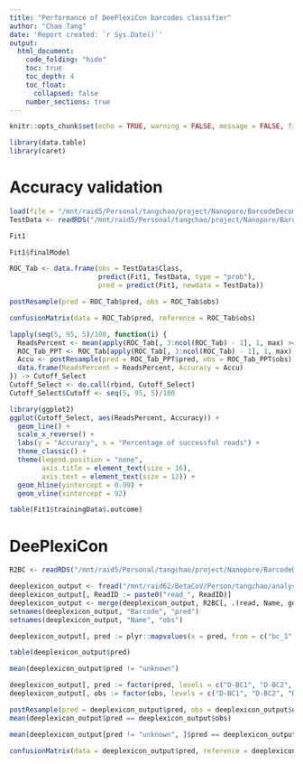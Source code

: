 ```yaml
---
title: "Performance of DeePlexiCon barcodes classifier"
author: "Chao Tang"
date: 'Report created: `r Sys.Date()`'
output: 
  html_document: 
    code_folding: "hide"
    toc: true
    toc_depth: 4
    toc_float: 
      collapsed: false
    number_sections: true
---
```


```r
knitr::opts_chunk$set(echo = TRUE, warning = FALSE, message = FALSE, fig.align = 'center')
```

```r
library(data.table)
library(caret)
```

# Accuracy validation

```r
load(file = "/mnt/raid5/Personal/tangchao/project/Nanopore/BarcodeDecomplex/analysis/06.DecodingDeePlexiConAndPoreplex/00.ModelTraining/01.Model/DeePlexiCon_Classifier_V1.RData")
TestData <- readRDS("/mnt/raid5/Personal/tangchao/project/Nanopore/BarcodeDecomplex/analysis/06.DecodingDeePlexiConAndPoreplex/00.ModelTraining/00.RData/DeePlexiCon_TestSet.Rds")
```

```r
Fit1
```

```r
Fit1$finalModel
```

```r
ROC_Tab <- data.frame(obs = TestData$Class, 
                      predict(Fit1, TestData, type = "prob"), 
                      pred = predict(Fit1, newdata = TestData))
```

```r
postResample(pred = ROC_Tab$pred, obs = ROC_Tab$obs)
```

```r
confusionMatrix(data = ROC_Tab$pred, reference = ROC_Tab$obs)
```

```r
lapply(seq(5, 95, 5)/100, function(i) {
  ReadsPercent <- mean(apply(ROC_Tab[, 3:ncol(ROC_Tab) - 1], 1, max) >= i)*100
  ROC_Tab_PPT <- ROC_Tab[apply(ROC_Tab[, 3:ncol(ROC_Tab) - 1], 1, max) > i, ]
  Accu <- postResample(pred = ROC_Tab_PPT$pred, obs = ROC_Tab_PPT$obs)[1]
  data.frame(ReadsPercent = ReadsPercent, Accuracy = Accu)
}) -> Cutoff_Select
Cutoff_Select <- do.call(rbind, Cutoff_Select)
Cutoff_Select$Cutoff <- seq(5, 95, 5)/100
```

```r
library(ggplot2)
ggplot(Cutoff_Select, aes(ReadsPercent, Accuracy)) + 
  geom_line() + 
  scale_x_reverse() + 
  labs(y = "Accuracy", x = "Percentage of successful reads") + 
  theme_classic() + 
  theme(legend.position = "none", 
        axis.title = element_text(size = 16), 
        axis.text = element_text(size = 12)) + 
  geom_hline(yintercept = 0.99) + 
  geom_vline(xintercept = 92)
```

```r
table(Fit1$trainingData$.outcome)
```

# DeePlexiCon

```r
R2BC <- readRDS("/mnt/raid5/Personal/tangchao/project/Nanopore/BarcodeDecomplex/analysis/06.DecodingDeePlexiConAndPoreplex/00.ModelTraining/00.RData/DeePlexiCon_TestSet_Meta.Rds")
```

```r
deeplexicon_output <- fread("/mnt/raid62/BetaCoV/Person/tangchao/analysis/DrictRNA/deeplexicon/conda/output1.tsv")
deeplexicon_output[, ReadID := paste0("read_", ReadID)]
deeplexicon_output <- merge(deeplexicon_output, R2BC[, .(read, Name, gene)], by.x = "ReadID", by.y = "read")
setnames(deeplexicon_output, "Barcode", "pred")
setnames(deeplexicon_output, "Name", "obs")
```

```r
deeplexicon_output[, pred := plyr::mapvalues(x = pred, from = c("bc_1", "bc_2", "bc_3", "bc_4"), to = c("D-BC1", "D-BC2", "D-BC3", "D-BC4"))]
```

```r
table(deeplexicon_output$pred)
```
```r
mean(deeplexicon_output$pred != "unknown")
```

```r
deeplexicon_output[, pred := factor(pred, levels = c("D-BC1", "D-BC2", "D-BC3", "D-BC4", "unknown"))]
deeplexicon_output[, obs := factor(obs, levels = c("D-BC1", "D-BC2", "D-BC3", "D-BC4", "unknown"))]
```

```r
postResample(pred = deeplexicon_output$pred, obs = deeplexicon_output$obs)
mean(deeplexicon_output$pred == deeplexicon_output$obs)
```

```r
mean(deeplexicon_output[pred != "unknown", ]$pred == deeplexicon_output[pred != "unknown", ]$obs)
```

```r
confusionMatrix(data = deeplexicon_output$pred, reference = deeplexicon_output$obs)
```
